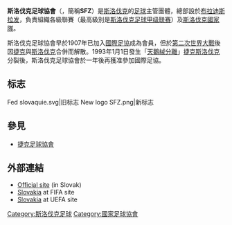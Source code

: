 {{國家足協 |
  Name               = 斯洛伐克足球協會<br />''Slovak Football Association''  |
  Logo               = New logo SFZ.png |
  Founded            = 1938年 |
  FIFA affiliation   = 1994年 |
  Region             = [[歐洲足協|歐洲足協]] |
  Region affiliation = 1993年 |
  President          = [[František_Laurinec|František Laurinec]]  |
  Coach              = [[Vladimír_Weiss|Vladimír Weiss]]
}}
'''斯洛伐克足球協會'''（{{lang-sk|'''Slovenský futbalový zväz'''}}，簡稱'''SFZ'''）是[[斯洛伐克|斯洛伐克]]的[[英式足球|足球]]主管團體，總部設於[[布拉迪斯拉发|布拉迪斯拉发]]，負責組織各級聯賽（最高級別是[[斯洛伐克足球甲级联赛|斯洛伐克足球甲级联赛]]）及[[斯洛伐克國家足球隊|斯洛伐克國家隊]]。

斯洛伐克足球協會早於1907年已加入[[國際足協|國際足協]]成為會員，但於[[第二次世界大戰|第二次世界大戰]]後因[[捷克|捷克]]與[[斯洛伐克|斯洛伐克]]合併而解散。1993年1月1日發生「[[天鵝絨分離|天鵝絨分離]]」[[捷克斯洛伐克|捷克斯洛伐克]]分裂後，斯洛伐克足球協會於一年後再獲准參加國際足協。

== 标志 ==
<gallery>
Fed slovaquie.svg|旧标志
New logo SFZ.png|新标志
</gallery>

== 參見 ==
* [[捷克足球協會|捷克足球協會]]

== 外部連結 ==
* [http://www.futbalsfz.sk/ Official site] {{Wayback|url=http://www.futbalsfz.sk/ |date=20110429013448 }} (in Slovak)
* [http://www.fifa.com/associations/association=svk/index.html  Slovakia] {{Wayback|url=http://www.fifa.com/associations/association=svk/index.html |date=20181016081403 }} at FIFA site
* [http://www.uefa.com/memberassociations/association=SVK/index.html Slovakia] {{Wayback|url=http://www.uefa.com/memberassociations/association=SVK/index.html |date=20200129203259 }} at UEFA site

{{UEFA成員國家足球協會}}

[[Category:斯洛伐克足球|Category:斯洛伐克足球]]
[[Category:國家足球協會|Category:國家足球協會]]
